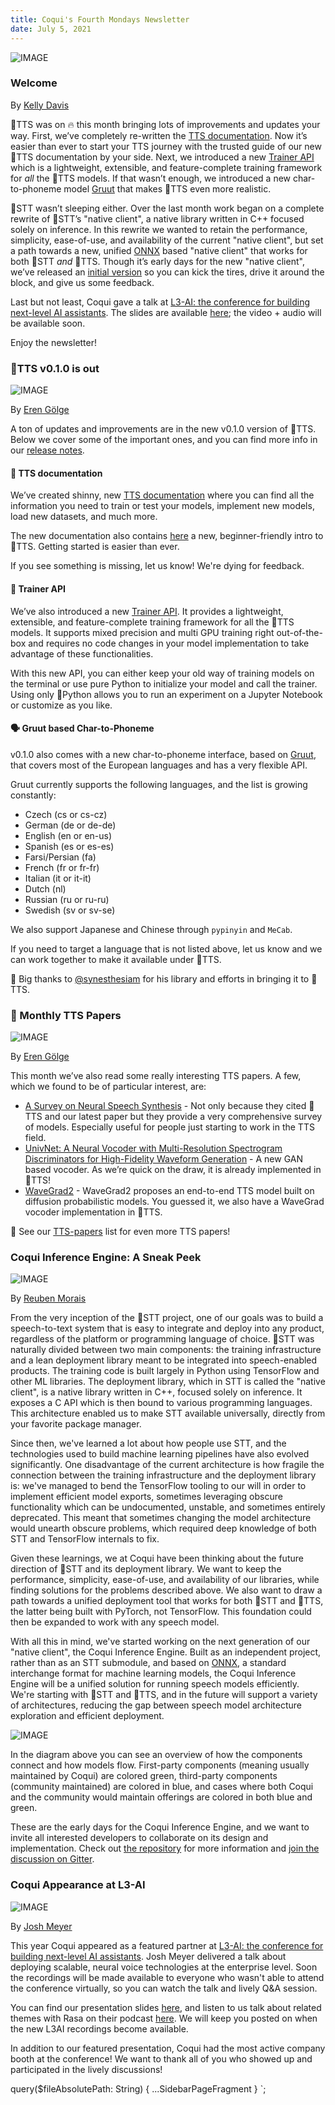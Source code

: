 ```yaml
---
title: Coqui's Fourth Mondays Newsletter
date: July 5, 2021
---
```



![IMAGE](../../data/images/newsletter/posts/logo-wordmark.png)

### Welcome

By [Kelly Davis](https://github.com/kdavis-coqui)

🐸TTS was on 🔥 this month bringing lots of improvements and updates your way. First, we’ve
completely re-written the [TTS documentation](https://tts.readthedocs.io). Now it’s easier
than ever to start your TTS journey with the trusted guide of our new 🐸TTS documentation
by your side. Next, we introduced a new [Trainer API](https://tts.readthedocs.io/en/latest/main_classes/trainer_api.html)
which is a lightweight, extensible, and feature-complete training framework for _all_ the
🐸TTS models. If that wasn’t enough, we introduced a new char-to-phoneme model
[Gruut](https://github.com/rhasspy/gruut) that makes 🐸TTS even more realistic.

🐸STT wasn’t sleeping either. Over the last month work began on a complete rewrite of
🐸STT’s "native client", a native library written in C++ focused solely on inference.
In this rewrite we wanted to retain the performance, simplicity, ease-of-use, and
availability of the current "native client", but set a path towards a new, unified
[ONNX](https://onnx.ai) based "native client" that works for both 🐸STT _and_ 🐸TTS.
Though it’s early days for the new "native client", we’ve released an
[initial version](https://github.com/coqui-ai/inference-engine) so you can kick the
tires, drive it around the block, and give us some feedback.

Last but not least, Coqui gave a talk at
[L3-AI: the conference for building next-level AI assistants](https://l3-ai.dev/).
The slides are available [here](https://docs.google.com/presentation/d/e/2PACX-1vQXtFe__a6P-r3lanv2CpZ0NzQzHDu_1E8uUhTaidnT-WtuPHPkKpiZsgc0gY4PmAZQ5d5CMw9fXAf9/pub?start=false&loop=false&delayms=3000);
the video + audio will be available soon.

Enjoy the newsletter!

### 🐸TTS v0.1.0 is out

![IMAGE](../../data/images/newsletter/posts/tts-v0.1.0-release.jpg)

By [Eren Gölge](https://github.com/erogol)

A ton of updates and improvements are in the new v0.1.0 version of 🐸TTS. Below we cover some of
the important ones, and you can find more info in our [release notes](https://github.com/coqui-ai/TTS/releases/tag/v0.1.0).

#### 📝 TTS documentation

We’ve created shinny, new [TTS documentation](https://tts.readthedocs.io) where you can find all
the information you need to train or test your models, implement new models, load new datasets,
and much more.

The new documentation also contains [here](https://tts.readthedocs.io/en/latest/tutorial_for_nervous_beginners.html)
a new, beginner-friendly intro to 🐸TTS. Getting started is easier than ever.

If you see something is missing, let us know! We're dying for feedback.

#### 🚀 Trainer API

We’ve also introduced a new [Trainer API](https://tts.readthedocs.io/en/latest/main_classes/trainer_api.html).
It provides a lightweight, extensible, and feature-complete training framework for all the 🐸TTS
models. It supports mixed precision and multi GPU training right out-of-the-box and requires no
code changes in your model implementation to take advantage of these functionalities.

With this new API, you can either keep your old way of training models on the terminal or use pure
Python to initialize your model and call the trainer. Using only 🐍Python allows you to run an
experiment on a Jupyter Notebook or customize as you like.

#### 🗣️ Gruut based Char-to-Phoneme

v0.1.0 also comes with a new char-to-phoneme interface, based on [Gruut](https://github.com/rhasspy/gruut),
that covers most of the European languages and has a very flexible API.

Gruut currently supports the following languages, and the list is growing constantly:

- Czech (cs or cs-cz)
- German (de or de-de)
- English (en or en-us)
- Spanish (es or es-es)
- Farsi/Persian (fa)
- French (fr or fr-fr)
- Italian (it or it-it)
- Dutch (nl)
- Russian (ru or ru-ru)
- Swedish (sv or sv-se)

We also support Japanese and Chinese through `pypinyin` and `MeCab`.

If you need to target a language that is not listed above, let us know and we can work together to
make it available under 🐸TTS.

👏 Big thanks to [@synesthesiam](https://github.com/synesthesiam) for his library and efforts in
bringing it to 🐸TTS.

### 🔬 Monthly TTS Papers

![IMAGE](../../data/images/newsletter/posts/monthly-papers.jpg)

By [Eren Gölge](https://github.com/erogol)

This month we’ve also read some really interesting TTS papers. A few, which we found to be of
particular interest, are:

- [A Survey on Neural Speech Synthesis](https://arxiv.org/abs/2106.15561) - Not only because
  they cited 🐸TTS and our latest paper but they provide a very comprehensive survey of
  models. Especially useful for people just starting to work in the TTS field.
- [UnivNet: A Neural Vocoder with Multi-Resolution Spectrogram Discriminators for High-Fidelity
  Waveform Generation](https://arxiv.org/abs/2106.07889) - A new GAN based vocoder. As we’re
  quick on the draw, it is already implemented in 🐸TTS!
- [WaveGrad2](https://arxiv.org/abs/2106.09660) - WaveGrad2 proposes an end-to-end TTS model
  built on diffusion probabilistic models. You guessed it, we also have a WaveGrad vocoder
  implementation in 🐸TTS.

👀 See our [TTS-papers](https://github.com/coqui-ai/TTS-papers) list for even more TTS papers!

### Coqui Inference Engine: A Sneak Peek

![IMAGE](../../data/images/newsletter/posts/inference-engine-sneak-peek.jpg)

By [Reuben Morais](https://github.com/reuben)

From the very inception of the 🐸STT project, one of our goals was to build a speech-to-text system
that is easy to integrate and deploy into any product, regardless of the platform or programming
language of choice. 🐸STT was naturally divided between two main components: the training
infrastructure and a lean deployment library meant to be integrated into speech-enabled products.
The training code is built largely in Python using TensorFlow and other ML libraries. The deployment
library, which in STT is called the "native client", is a native library written in C++, focused
solely on inference. It exposes a C API which is then bound to various programming languages.
This architecture enabled us to make STT available universally, directly from your favorite package
manager.

Since then, we've learned a lot about how people use STT, and the technologies used to build machine
learning pipelines have also evolved significantly. One disadvantage of the current architecture
is how fragile the connection between the training infrastructure and the deployment library is:
we've managed to bend the TensorFlow tooling to our will in order to implement efficient model
exports, sometimes leveraging obscure functionality which can be undocumented, unstable, and
sometimes entirely deprecated. This meant that sometimes changing the model architecture would
unearth obscure problems, which required deep knowledge of both STT and TensorFlow internals to fix.

Given these learnings, we at Coqui have been thinking about the future direction of 🐸STT and its
deployment library. We want to keep the performance, simplicity, ease-of-use, and availability of
our libraries, while finding solutions for the problems described above. We also want to draw a
path towards a unified deployment tool that works for both 🐸STT and 🐸TTS, the latter being built
with PyTorch, not TensorFlow. This foundation could then be expanded to work with any speech model.

With all this in mind, we've started working on the next generation of our "native client", the
Coqui Inference Engine. Built as an independent project, rather than as an STT submodule, and based
on [ONNX](https://onnx.ai), a standard interchange format for machine learning models, the Coqui
Inference Engine will be a unified solution for running speech models efficiently. We're starting
with 🐸STT and 🐸TTS, and in the future will support a variety of architectures, reducing the gap
between speech model architecture exploration and efficient deployment.

![IMAGE](../../data/images/newsletter/posts/inference-engine-sneak-peek-diagram.png)

In the diagram above you can see an overview of how the components connect and how models flow.
First-party components (meaning usually maintained by Coqui) are colored green, third-party
components (community maintained) are colored in blue, and cases where both Coqui and the
community would maintain offerings are colored in both blue and green.

These are the early days for the Coqui Inference Engine, and we want to invite all interested
developers to collaborate on its design and implementation. Check out
[the repository](https://github.com/coqui-ai/inference-engine) for more information and
[join the discussion on Gitter](https://gitter.im/coqui-ai/inference-engine).

### Coqui Appearance at L3-AI

![IMAGE](../../data/images/newsletter/posts/l3-ai.png)

By [Josh Meyer](https://github.com/JRMeyer)

This year Coqui appeared as a featured partner at [L3-AI: the conference for building next-level AI assistants](https://l3-ai.dev/).
Josh Meyer delivered a talk about deploying scalable, neural voice technologies at the enterprise
level. Soon the recordings will be made available to everyone who wasn't able to attend the
conference virtually, so you can watch the talk and lively Q&A session.

You can find our presentation slides [here](https://docs.google.com/presentation/d/e/2PACX-1vQXtFe__a6P-r3lanv2CpZ0NzQzHDu_1E8uUhTaidnT-WtuPHPkKpiZsgc0gY4PmAZQ5d5CMw9fXAf9/pub?start=false&loop=false&delayms=3000),
and listen to us talk about related themes with Rasa on their podcast
[here](https://podcasts.apple.com/us/podcast/open-source-speech-technology/id1533150162?i=1000518100336).
We will keep you posted on when the new L3AI recordings become available.

In addition to our featured presentation, Coqui had the most active company booth at the
conference! We want to thank all of you who showed up and participated in the lively
discussions!

<!-- markdownlint-enable line-length -->

  query($fileAbsolutePath: String) {
    ...SidebarPageFragment
  }
`;
